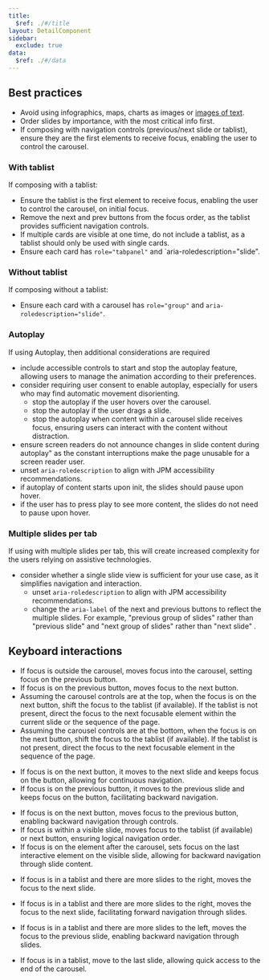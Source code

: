 ```yaml
---
title:
  $ref: ./#/title
layout: DetailComponent
sidebar:
  exclude: true
data:
  $ref: ./#/data
---
```


## Best practices

- Avoid using infographics, maps, charts as images or [images of text](https://www.w3.org/TR/UNDERSTANDING-WCAG20/visual-audio-contrast-text-presentation.html).
- Order slides by importance, with the most critical info first.
- If composing with navigation controls (previous/next slide or tablist), ensure they are the first elements to receive focus, enabling the user to control the carousel.

### With tablist

If composing with a tablist:

- Ensure the tablist is the first element to receive focus, enabling the user to control the carousel, on initial focus.
- Remove the next and prev buttons from the focus order, as the tablist provides sufficient navigation controls.
- If multiple cards are visible at one time, do not include a tablist, as a tablist should only be used with single cards.
- Ensure each card has `role="tabpanel"` and `aria-roledescription="slide".

### Without tablist

If composing without a tablist:

- Ensure each card with a carousel has `role="group"` and `aria-roledescription="slide"`.

### Autoplay

If using Autoplay, then additional considerations are required

- include accessible controls to start and stop the autoplay feature, allowing users to manage the animation according to their preferences.
- consider requiring user consent to enable autoplay, especially for users who may find automatic movement disorienting.
  - stop the autoplay if the user hovers over the carousel.
  - stop the autoplay if the user drags a slide.
  - stop the autoplay when content within a carousel slide receives focus, ensuring users can interact with the content without distraction.
- ensure screen readers do not announce changes in slide content during autoplay" as the constant interruptions make the page unusable for a screen reader user.
- unset `aria-roledescription` to align with JPM accessibility recommendations.
- if autoplay of content starts upon init, the slides should pause upon hover.
- if the user has to press play to see more content, the slides do not need to pause upon hover.

### Multiple slides per tab

If using with multiple slides per tab, this will create increased complexity for the users relying on assistive technologies.

- consider whether a single slide view is sufficient for your use case, as it simplifies navigation and interaction.
  - unset `aria-roledescription` to align with JPM accessibility recommendations.
  - change the `aria-label` of the next and previous buttons to reflect the multiple slides. For example, "previous group of slides" rather than "previous slide" and "next group of slides" rather than "next slide" .

## Keyboard interactions

<KeyboardControls>

<KeyboardControl keyOrCombos="Tab">

- If focus is outside the carousel, moves focus into the carousel, setting focus on the previous button.
- If focus is on the previous button, moves focus to the next button.
- Assuming the carousel controls are at the top, when the focus is on the next button, shift the focus to the tablist (if available). If the tablist is not present, direct the focus to the next focusable element within the current slide or the sequence of the page.
- Assuming the carousel controls are at the bottom, when the focus is on the next button, shift the focus to the tablist (if available). If the tablist is not present, direct the focus to the next focusable element in the sequence of the page.

</KeyboardControl>

<KeyboardControl keyOrCombos="Enter">

- If focus is on the next button, it moves to the next slide and keeps focus on the button, allowing for continuous navigation.
- If focus is on the previous button, it moves to the previous slide and keeps focus on the button, facilitating backward navigation.

</KeyboardControl>

<KeyboardControl keyOrCombos="Shift + Tab">

- If focus is on the next button, moves focus to the previous button, enabling backward navigation through controls.
- If focus is within a visible slide, moves focus to the tablist (if available) or next button, ensuring logical navigation order.
- If focus is on the element after the carousel, sets focus on the last interactive element on the visible slide, allowing for backward navigation through slide content.

</KeyboardControl>

<KeyboardControl keyOrCombos="Right arrow">

- If focus is in a tablist and there are more slides to the right, moves the focus to the next slide.

</KeyboardControl>

<KeyboardControl keyOrCombos="Left arrow">

- If focus is in a tablist and there are more slides to the right, moves the focus to the next slide, facilitating forward navigation through slides.

</KeyboardControl>

<KeyboardControl keyOrCombos="Home">

- If focus is in a tablist and there are more slides to the left, moves the focus to the previous slide, enabling backward navigation through slides.

</KeyboardControl>

<KeyboardControl keyOrCombos="End">

- If focus is in a tablist, move to the last slide, allowing quick access to the end of the carousel.

</KeyboardControl>

</KeyboardControls>
